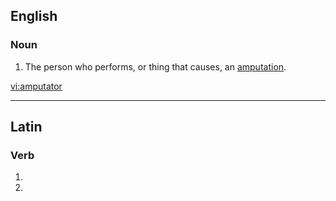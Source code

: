 ==English==

===Noun===
{{en-noun}}

#The person who performs, or thing that causes, an [[amputation]].

[[vi:amputator]]

----
==Latin==

===Verb===
{{la-verb-form|amputātor}}

# {{conjugation of|amputo|amputō|2|s|fut|pass|imp|lang=la}}
# {{conjugation of|amputo|amputō|3|s|fut|pass|imp|lang=la}}
{{count page|[[Wiktionary:Page count]]}}
{{rfc-auto}}